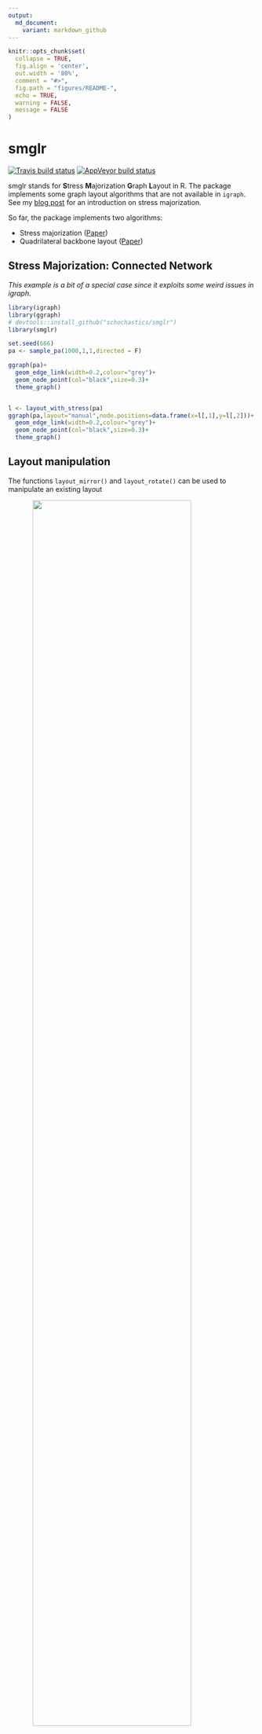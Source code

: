 ```yaml
---
output:
  md_document:
    variant: markdown_github
---
```


<!-- README.md is generated from README.Rmd. Please edit that file -->

```r
knitr::opts_chunk$set(
  collapse = TRUE,
  fig.align = 'center',
  out.width = '80%', 
  comment = "#>",
  fig.path = "figures/README-",
  echo = TRUE, 
  warning = FALSE, 
  message = FALSE
)
```

# smglr

[![Travis build status](https://travis-ci.org/schochastics/smglr.svg?branch=master)](https://travis-ci.org/schochastics/smglr)
[![AppVeyor build status](https://ci.appveyor.com/api/projects/status/github/schochastics/smglr?branch=master&svg=true)](https://ci.appveyor.com/project/schochastics/smglr)

smglr stands for **S**tress **M**ajorization **G**raph **L**ayout in R.
The package implements some graph layout algorithms that are not available
in `igraph`.
See my [blog post](http://blog.schochastics.net/post/stress-based-graph-layouts/) for an introduction on
stress majorization.

So far, the package implements two algorithms:

- Stress majorization ([Paper](https://graphviz.gitlab.io/_pages/Documentation/GKN04.pdf))
- Quadrilateral backbone layout ([Paper](http://jgaa.info/accepted/2015/NocajOrtmannBrandes2015.19.2.pdf))

## Stress Majorization: Connected Network  

*This example is a bit of a special case since it exploits some weird issues in igraph.* 
```r
library(igraph)   
library(ggraph)   
# devtools::install_github("schochastics/smglr")
library(smglr)

set.seed(666)
pa <- sample_pa(1000,1,1,directed = F)

ggraph(pa)+
  geom_edge_link(width=0.2,colour="grey")+
  geom_node_point(col="black",size=0.3)+
  theme_graph()


l <- layout_with_stress(pa)
ggraph(pa,layout="manual",node.positions=data.frame(x=l[,1],y=l[,2]))+
  geom_edge_link(width=0.2,colour="grey")+
  geom_node_point(col="black",size=0.3)+
  theme_graph()

```

## Layout manipulation

The functions `layout_mirror()` and `layout_rotate()` can be used to manipulate an existing layout

<img src="figures/layout_manipulation.png" width="80%" style="display: block; margin: auto;" />

## Stress Majorization: Unconnected Network

Stress majorization also works for networks with several components. It relies 
on a bin packing algorithm to efficiently put the components in a rectangle, rather than a circle.

```r
set.seed(666)
g <- disjoint_union(
  sample_pa(10,directed = F),
  sample_pa(20,directed = F),
  sample_pa(30,directed = F),
  sample_pa(40,directed = F),
  sample_pa(50,directed = F),
  sample_pa(60,directed = F),
  sample_pa(80,directed = F)
)

ggraph(g) +
  geom_edge_link() +
  geom_node_point() +
  theme_graph()

l <- layout_with_stress(g,bbox=30)
ggraph(g, layout="manual", node.positions=data.frame(x=l[,1],y=l[,2])) +
  geom_edge_link() +
  geom_node_point() +
  theme_graph()
```

## Backbone Layout

Backbone layouts are helpful for drawing hairballs like below

```r
set.seed(665)
g <- sample_islands(9,40,0.4,15)
g <- simplify(g)

xy <- layout_with_stress(g)
ggraph(g,layout="manual",node.positions=data.frame(x=xy[,1],y=xy[,2]))+
  geom_edge_link(colour=rgb(0,0,0,0.5),width=0.1)+
  geom_node_point(col=rep(1:9,each=40))+
  theme_graph()

```


The backbone layout helps to uncover potential group structures based on edge embeddedness and puts more emphasis
on this structure in the layout.
```r
bb <- backbone_layout(g,keep=0.4)
E(g)$col <- F
E(g)$col[bb$backbone] <- T

ggraph(g,layout="manual",node.positions=data.frame(x=bb$xy[,1],y=bb$xy[,2]))+
  geom_edge_link(aes(col=col),width=0.1)+
  geom_node_point(col=rep(1:9,each=40))+
  scale_edge_color_manual(values=c(rgb(0,0,0,0.3),rgb(0,0,0,1)))+
  theme_graph()+
  theme(legend.position ="none")

```


